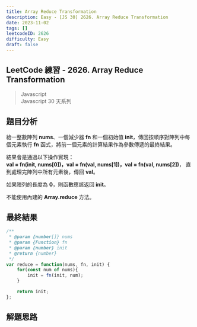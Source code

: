 ```yaml
---
title: Array Reduce Transformation
description: Easy - [JS 30] 2626. Array Reduce Transformation
date: 2023-11-02
tags: []
leetcodeID: 2626
difficulty: Easy
draft: false
---
```


## LeetCode 練習 - 2626. Array Reduce Transformation
> Javascript  
> Javascript 30 天系列

## 題目分析
給一整數陣列 **nums**、一個減少器 **fn** 和一個初始值 **init**，傳回按順序對陣列中每個元素執行 **fn** 函式，將前一個元素的計算結果作為參數傳遞的最終結果。  

結果會是通過以下操作實現：  
**val = fn(init, nums[0])，val = fn(val, nums[1])，val = fn(val, nums[2])**，
直到處理完陣列中所有元素後，傳回 **val**。  

如果陣列的長度為 **0**，則函數應該返回 **init**。  

不能使用內建的 **Array.reduce** 方法。

## 最終結果

```js:array-redudce-transformation.js
/**
 * @param {number[]} nums
 * @param {Function} fn
 * @param {number} init
 * @return {number}
 */
var reduce = function(nums, fn, init) {
    for(const num of nums){
        init = fn(init, num);
    }

    return init;
};
```

## 解題思路